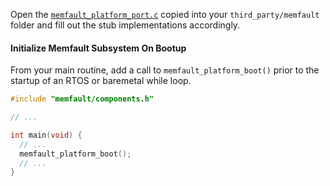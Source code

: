 Open the
[`memfault_platform_port.c`](https://github.com/memfault/memfault-firmware-sdk/blob/master/ports/templates/memfault_platform_port.c#L1)
copied into your `third_party/memfault` folder and fill out the stub
implementations accordingly.

#### Initialize Memfault Subsystem On Bootup

From your main routine, add a call to `memfault_platform_boot()` prior to the
startup of an RTOS or baremetal while loop.

```c
#include "memfault/components.h"

// ...

int main(void) {
  // ...
  memfault_platform_boot();
  // ...
}
```
